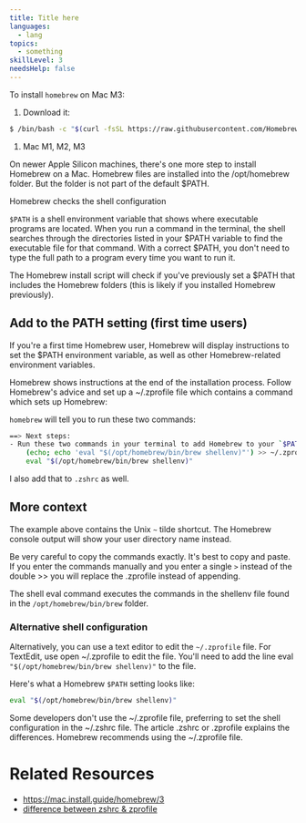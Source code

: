```yaml
---
title: Title here
languages:
  - lang
topics:
  - something
skillLevel: 3
needsHelp: false
---
```


To install `homebrew` on Mac M3:

1. Download it:

```bash
$ /bin/bash -c "$(curl -fsSL https://raw.githubusercontent.com/Homebrew/install/HEAD/install.sh)"
```

1. Mac M1, M2, M3

On newer Apple Silicon machines, there's one more step to install Homebrew on a Mac. Homebrew files are installed into the /opt/homebrew folder. But the folder is not part of the default $PATH.

Homebrew checks the shell configuration

`$PATH` is a shell environment variable that shows where executable programs are located. When you run a command in the terminal, the shell searches through the directories listed in your $PATH variable to find the executable file for that command. With a correct $PATH, you don't need to type the full path to a program every time you want to run it.

The Homebrew install script will check if you've previously set a $PATH that includes the Homebrew folders (this is likely if you installed Homebrew previously).

## Add to the PATH setting (first time users)

If you're a first time Homebrew user, Homebrew will display instructions to set the $PATH environment variable, as well as other Homebrew-related environment variables.

Homebrew shows instructions at the end of the installation process. Follow Homebrew's advice and set up a ~/.zprofile file which contains a command which sets up Homebrew:

`homebrew` will tell you to run these two commands:

```bash
==> Next steps:
- Run these two commands in your terminal to add Homebrew to your `$PATH`:
    (echo; echo 'eval "$(/opt/homebrew/bin/brew shellenv)"') >> ~/.zprofile
    eval "$(/opt/homebrew/bin/brew shellenv)"
```

I also add that to `.zshrc` as well.

## More context

The example above contains the Unix `~` tilde shortcut. The Homebrew console output will show your user directory name instead.

Be very careful to copy the commands exactly. It's best to copy and paste. If you enter the commands manually and you enter a single `>` instead of the double >> you will replace the .zprofile instead of appending.

The shell eval command executes the commands in the shellenv file found in the `/opt/homebrew/bin/brew` folder.

### Alternative shell configuration

Alternatively, you can use a text editor to edit the `~/.zprofile` file. For TextEdit, use open ~/.zprofile to edit the file. You'll need to add the line eval `"$(/opt/homebrew/bin/brew shellenv)"` to the file.

Here's what a Homebrew `$PATH` setting looks like:

```bash
eval "$(/opt/homebrew/bin/brew shellenv)"
```

Some developers don't use the ~/.zprofile file, preferring to set the shell configuration in the ~/.zshrc file. The article .zshrc or .zprofile explains the differences. Homebrew recommends using the ~/.zprofile file.

# Related Resources

- https://mac.install.guide/homebrew/3
- [difference between zshrc & zprofile](https://mac.install.guide/terminal/zshrc-zprofile.html)
